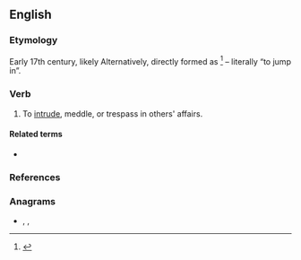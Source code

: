 ==English==

===Etymology===
Early 17th century, likely {{back-form|interloper|nocap=1|lang=en}} Alternatively, directly formed as {{prefix|inter|lope|t2=leap, jump|lang=en}}<ref>{{R:Online Etymology Dictionary}}</ref> – literally “to jump in”.

===Verb===
{{en-verb|interlop}}

# To [[intrude]], meddle, or trespass in others' affairs.

====Related terms====
* {{l|en|interloper}}

===References===
<references/>

===Anagrams===
* {{l|en|let one rip}}, {{l|en|repletion}}, {{l|en|terpineol}}